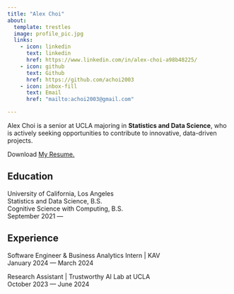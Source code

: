 ```yaml
---
title: "Alex Choi"
about:
  template: trestles
  image: profile_pic.jpg
  links:
    - icon: linkedin
      text: linkedin
      href: https://www.linkedin.com/in/alex-choi-a98b48225/
    - icon: github
      text: Github
      href: https://github.com/achoi2003
    - icon: inbox-fill
      text: Email
      href: "mailto:achoi2003@gmail.com"

---
```


Alex Choi is a senior at UCLA majoring in **Statistics and Data Science**, who is actively seeking opportunities to contribute to innovative, data-driven projects.  

Download [My Resume.](Choi_Alexander_Resume.pdf)

## Education

University of California, Los Angeles  
Statistics and Data Science, B.S.      
Cognitive Science with Computing, B.S.   
September 2021 —

## Experience

Software Engineer & Business Analytics Intern | KAV   
January 2024 — March 2024  

Research Assistant | Trustworthy AI Lab at UCLA  
October 2023 — June 2024  